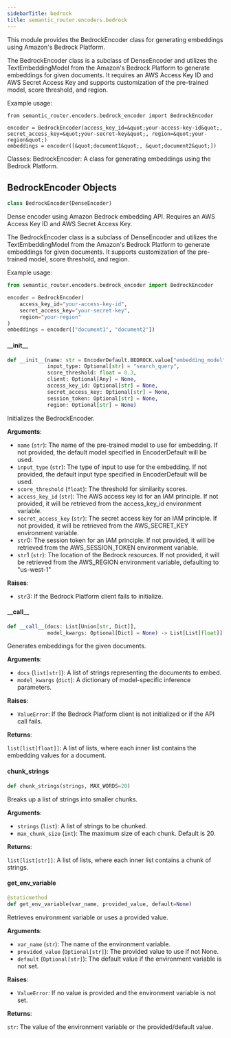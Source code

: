 ```yaml
---
sidebarTitle: bedrock
title: semantic_router.encoders.bedrock
---
```


This module provides the BedrockEncoder class for generating embeddings using Amazon&#x27;s Bedrock Platform.

The BedrockEncoder class is a subclass of DenseEncoder and utilizes the TextEmbeddingModel from the
Amazon&#x27;s Bedrock Platform to generate embeddings for given documents. It requires an AWS Access Key ID
and AWS Secret Access Key and supports customization of the pre-trained model, score threshold, and region.

Example usage:

    from semantic_router.encoders.bedrock_encoder import BedrockEncoder

    encoder = BedrockEncoder(access_key_id=&quot;your-access-key-id&quot;, secret_access_key=&quot;your-secret-key&quot;, region=&quot;your-region&quot;)
    embeddings = encoder([&quot;document1&quot;, &quot;document2&quot;])

Classes:
    BedrockEncoder: A class for generating embeddings using the Bedrock Platform.

## BedrockEncoder Objects

```python
class BedrockEncoder(DenseEncoder)
```

Dense encoder using Amazon Bedrock embedding API. Requires an AWS Access Key ID
and AWS Secret Access Key.

The BedrockEncoder class is a subclass of DenseEncoder and utilizes the
TextEmbeddingModel from the Amazon&#x27;s Bedrock Platform to generate embeddings for
given documents. It supports customization of the pre-trained model, score
threshold, and region.

Example usage:

```python
from semantic_router.encoders.bedrock_encoder import BedrockEncoder

encoder = BedrockEncoder(
    access_key_id="your-access-key-id",
    secret_access_key="your-secret-key",
    region="your-region"
)
embeddings = encoder(["document1", "document2"])
```

#### \_\_init\_\_

```python
def __init__(name: str = EncoderDefault.BEDROCK.value["embedding_model"],
             input_type: Optional[str] = "search_query",
             score_threshold: float = 0.3,
             client: Optional[Any] = None,
             access_key_id: Optional[str] = None,
             secret_access_key: Optional[str] = None,
             session_token: Optional[str] = None,
             region: Optional[str] = None)
```

Initializes the BedrockEncoder.

**Arguments**:

- `name` (`str`): The name of the pre-trained model to use for embedding.
If not provided, the default model specified in EncoderDefault will
be used.
- `input_type` (`str`): The type of input to use for the embedding.
If not provided, the default input type specified in EncoderDefault will
be used.
- `score_threshold` (`float`): The threshold for similarity scores.
- `access_key_id` (`str`): The AWS access key id for an IAM principle.
If not provided, it will be retrieved from the access_key_id
environment variable.
- `secret_access_key` (`str`): The secret access key for an IAM principle.
If not provided, it will be retrieved from the AWS_SECRET_KEY
environment variable.
- `str`0: The session token for an IAM principle.
If not provided, it will be retrieved from the AWS_SESSION_TOKEN
environment variable.
- `str`1 (`str`): The location of the Bedrock resources.
If not provided, it will be retrieved from the AWS_REGION
environment variable, defaulting to &quot;us-west-1&quot;

**Raises**:

- `str`3: If the Bedrock Platform client fails to initialize.

#### \_\_call\_\_

```python
def __call__(docs: List[Union[str, Dict]],
             model_kwargs: Optional[Dict] = None) -> List[List[float]]
```

Generates embeddings for the given documents.

**Arguments**:

- `docs` (`list[str]`): A list of strings representing the documents to embed.
- `model_kwargs` (`dict`): A dictionary of model-specific inference parameters.

**Raises**:

- `ValueError`: If the Bedrock Platform client is not initialized or if the
API call fails.

**Returns**:

`list[list[float]]`: A list of lists, where each inner list contains the embedding values for a
document.

#### chunk\_strings

```python
def chunk_strings(strings, MAX_WORDS=20)
```

Breaks up a list of strings into smaller chunks.

**Arguments**:

- `strings` (`list`): A list of strings to be chunked.
- `max_chunk_size` (`int`): The maximum size of each chunk. Default is 20.

**Returns**:

`list[list[str]]`: A list of lists, where each inner list contains a chunk of strings.

#### get\_env\_variable

```python
@staticmethod
def get_env_variable(var_name, provided_value, default=None)
```

Retrieves environment variable or uses a provided value.

**Arguments**:

- `var_name` (`str`): The name of the environment variable.
- `provided_value` (`Optional[str]`): The provided value to use if not None.
- `default` (`Optional[str]`): The default value if the environment variable is not set.

**Raises**:

- `ValueError`: If no value is provided and the environment variable is not set.

**Returns**:

`str`: The value of the environment variable or the provided/default value.

